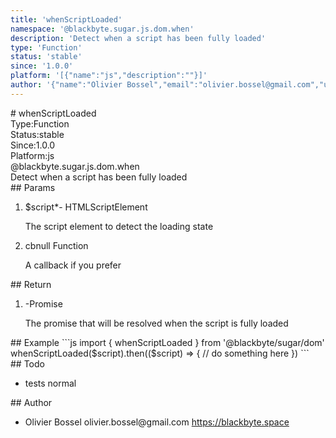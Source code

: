 ```yaml
---
title: 'whenScriptLoaded'
namespace: '@blackbyte.sugar.js.dom.when'
description: 'Detect when a script has been fully loaded'
type: 'Function'
status: 'stable'
since: '1.0.0'
platform: '[{"name":"js","description":""}]'
author: '{"name":"Olivier Bossel","email":"olivier.bossel@gmail.com","url":"https://blackbyte.space"}'
---
```

<div class="docmap -mdx">
# whenScriptLoaded
<div class="docmap_metas">
<div class="docmap_type"><span class="docmap_type-label">Type:</span><span class="docmap_type-value">Function</span></div>
<div class="docmap_status"><span class="docmap_status-label">Status:</span><span class="docmap_status-value -stable">stable</span></div>
<div class="docmap_since"><span class="docmap_since-label">Since:</span><span class="docmap_since-value">1.0.0</span></div>
<div class="docmap_platform"><span class="docmap_platform-label">Platform:</span><span class="docmap_platform-value -js">js</span></div>
</div>
<div class="docmap_namespace">@blackbyte.sugar.js.dom.when</div>
<div class="docmap_description typo-lead typo-format">
Detect when a script has been fully loaded
</div>
<div class="docmap_params">
## Params
<ol class="docmap_list">
<li class="docmap_item">
<span class="docmap_name">$script<span class="docmap_required">*</span></span><span class="docmap_default">-</span> <span class="docmap_type">HTMLScriptElement</span>
<p class="docmap_description">The script element to detect the loading state</p>
</li>
<li class="docmap_item">
<span class="docmap_name">cb</span><span class="docmap_default">null</span> <span class="docmap_type">Function</span>
<p class="docmap_description">A callback if you prefer</p>
</li>
</ol>
</div>
<div class="docmap_return">
## Return
<ol class="docmap_list">
<li class="docmap_item">
<span class="docmap_default">-</span><span class="docmap_type">Promise</span>
<p class="docmap_description">The promise that will be resolved when the script is fully loaded</p>
</li>
</ol>
</div>
<div class="docmap_examples">
## Example
<s-code language="js" header>
```js
import { whenScriptLoaded } from '@blackbyte/sugar/dom'
whenScriptLoaded($script).then(($script) => {
  // do something here
})
```
</s-code>
</div>
<div class="docmap_todo">
## Todo
<ul class="docmap_list">
<li class="docmap_item">
<span class="docmap_description">tests</span>
<span class="docmap_priority -normal">normal</span>
</li>
</ul>
</div>
<div class="docmap_author">
## Author
<ul class="docmap_list">
<li class="docmap_item">
<span class="docmap_name">Olivier Bossel</span>
<span class="docmap_email">olivier.bossel@gmail.com</span>
<a href="https://blackbyte.space" target="_blank" class="docmap_url">https://blackbyte.space</a>
</li>
</ul>
</div>
</div>